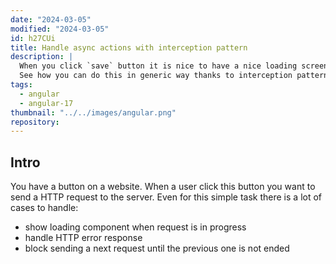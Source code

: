 ```yaml
---
date: "2024-03-05"
modified: "2024-03-05"
id: h27CUi
title: Handle async actions with interception pattern
description: |
  When you click `save` button it is nice to have a nice loading screen.
  See how you can do this in generic way thanks to interception pattern.
tags:
  - angular
  - angular-17
thumbnail: "../../images/angular.png"
repository:
---
```


## Intro

You have a button on a website.
When a user click this button you want to send a HTTP request to the server.
Even for this simple task there is a lot of cases to handle:

- show loading component when request is in progress
- handle HTTP error response
- block sending a next request until the previous one is not ended


<ExampleForm client:visible />
<ExampleComponent client:visible />
